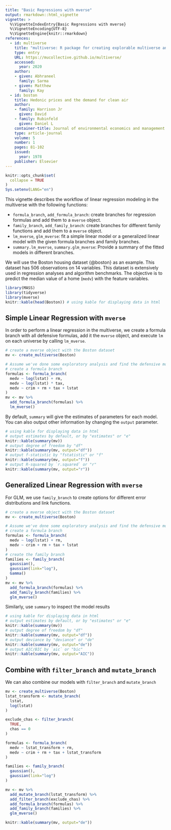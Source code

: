 ```yaml
---
title: "Basic Regressions with mverse"
output: rmarkdown::html_vignette
vignette: >
  %\VignetteIndexEntry{Basic Regressions with mverse}
  %\VignetteEncoding{UTF-8}
  %\VignetteEngine{knitr::rmarkdown}
references:
  - id: multiverse
    title: "multiverse: R package for creating explorable multiverse analysis"
    type: entry
    URL: https://mucollective.github.io/multiverse/
    accessed:
      year: 2020
    author:
    - given: Abhraneel
      family: Sarma
    - given: Matthew
      family: Kay
  - id: boston
    title: Hedonic prices and the demand for clean air
    author: 
    - family: Harrison Jr
      given: David
    - family: Rubinfeld
      given: Daniel L
    container-title: Journal of environmental economics and management
    type: article-journal
    volume: 5
    number: 1
    pages: 81-102
    issued:
      year: 1978
    publisher: Elsevier
---
```




```r
knitr::opts_chunk$set(
  collapse = TRUE
)
Sys.setenv(LANG="en")
```
This vignette describes the workflow of linear regression modeling in the multiverse with the following functions:

 * `formula_branch`, `add_formula_branch`: create branches for regression formulas and add them to a `mverse` object.
 * `family_branch`, `add_family_branch`: create branches for different family functions and add them to a `mverse` object. 
 * `lm_mverse`, `glm_mverse`: fit a simple linear model or a generalized linear model with the given formula branches and family branches.
 * `summary.lm_mverse`, `summary.glm_mverse`: Provide a summary of the fitted models in different branches. 

We will use the Boston housing dataset {@boston} as an example. This dataset has 506 observations on 14 variables. This dataset is extensively used in regression analyses and algorithm benchmarks. The objective is to predict the median value of a home (`medv`) with the feature variables.


```r
library(MASS)
library(tidyverse)
library(mverse)
knitr::kable(head(Boston)) # using kable for displaying data in html
```

## Simple Linear Regression with `mverse`

In order to perform a linear regression in the multiverse, we create a formula branch with all defensive formulas, add it the `mverse` object, and execute `lm` on each universe by calling `lm_mverse`.
```r
# create a mverse object with the Boston dataset
mv <- create_multiverse(Boston)

# Assume we've done some exploratory analysis and find the defensive models
# create a formula branch
formulas <- formula_branch(
  medv ~ log(lstat) + rm,
  medv ~ log(lstat) * tax,
  medv ~ crim + rm + tax + lstat
)
mv <- mv %>% 
  add_formula_branch(formulas) %>% 
  lm_mverse()
```
By default, `summary` will give the estimates of parameters for each model. You can also output other information by changing the `output` parameter.
```r
# using kable for displaying data in html
# output estimates by default, or by "estimates" or "e"
knitr::kable(summary(mv))
# output degree of freedom by "df" 
knitr::kable(summary(mv, output="df"))
# output f-statistic by "fstatistic" or "f"
knitr::kable(summary(mv, output="f"))
# output R-squared by `r.squared` or "r"
knitr::kable(summary(mv, output="r"))
```

## Generalized Linear Regression with `mverse`
For GLM, we use `family_branch` to create options for different error distributions and link functions. 

```r
# create a mverse object with the Boston dataset
mv <- create_multiverse(Boston)

# Assume we've done some exploratory analysis and find the defensive models
# create a formula branch
formulas <- formula_branch(
  medv ~ log(lstat) + rm,
  medv ~ crim + rm + tax + lstat
)
# create the family branch
families <- family_branch(
  gaussian(),
  gaussian(link="log"),
  Gamma()
)
mv <- mv %>% 
  add_formula_branch(formulas) %>% 
  add_family_branch(families) %>% 
  glm_mverse()
```
Similarly, use `summary` to inspect the model results
```r
# using kable for displaying data in html
# output estimates by default, or by "estimates" or "e"
knitr::kable(summary(mv))
# output degree of freedom by "df" 
knitr::kable(summary(mv, output="df"))
# output deviance by "deviance" or "de"
knitr::kable(summary(mv, output="de"))
# output AIC/BIC by `aic` or "bic"
knitr::kable(summary(mv, output="AIC"))
```

## Combine with `filter_branch` and `mutate_branch`
We can also combine our models with `filter_branch` and `mutate_branch`

```r
mv <- create_multiverse(Boston)
lstat_transform <- mutate_branch(
  lstat,
  log(lstat)
)

exclude_chas <- filter_branch(
  TRUE,
  chas == 0
)

formulas <- formula_branch(
  medv ~ lstat_transform + rm,
  medv ~ crim + rm + tax + lstat_transform
)

families <- family_branch(
  gaussian(),
  gaussian(link="log")
)

mv <- mv %>% 
  add_mutate_branch(lstat_transform) %>%
  add_filter_branch(exclude_chas) %>%
  add_formula_branch(formulas) %>%
  add_family_branch(families) %>%
  glm_mverse()

knitr::kable(summary(mv, output="de"))
```

